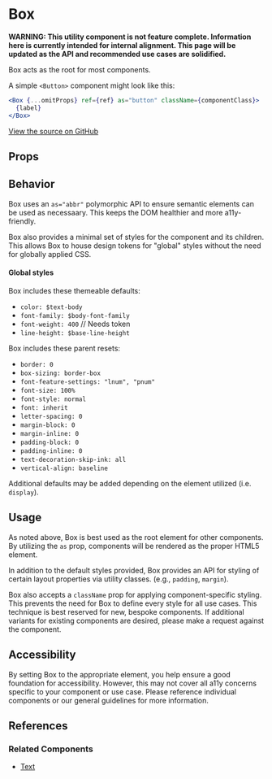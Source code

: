 
# Box

**WARNING: This utility component is not feature complete. Information here is currently intended for internal alignment. This page will be updated as the API and recommended use cases are solidified.**

Box acts as the root for most components.

A simple `<Button>` component might look like this:

```jsx
<Box {...omitProps} ref={ref} as="button" className={componentClass}>
  {label}
</Box>
```

[View the source on GitHub](https://github.com/okta/odyssey/blob/develop/packages/odyssey-react/src/components/Box/Box.tsx)

## Props

<ArgsTable />

## Behavior

Box uses an `as="abbr"` polymorphic API to ensure semantic elements can be used as necessaary. This keeps the DOM healthier and more a11y-friendly.

Box also provides a minimal set of styles for the component and its children. This allows Box to house design tokens for "global" styles without the need for globally applied CSS.

#### Global styles

Box includes these themeable defaults:

- `color: $text-body`
- `font-family: $body-font-family`
- `font-weight: 400` // Needs token
- `line-height: $base-line-height`

Box includes these parent resets:

- `border: 0`
- `box-sizing: border-box`
- `font-feature-settings: "lnum", "pnum"`
- `font-size: 100%`
- `font-style: normal`
- `font: inherit`
- `letter-spacing: 0`
- `margin-block: 0`
- `margin-inline: 0`
- `padding-block: 0`
- `padding-inline: 0`
- `text-decoration-skip-ink: all`
- `vertical-align: baseline`

Additional defaults may be added depending on the element utilized (i.e. `display`).

## Usage

As noted above, Box is best used as the root element for other components. By utilizing the `as` prop, components will be rendered as the proper HTML5 element.

In addition to the default styles provided, Box provides an API for styling of certain layout properties via utility classes. (e.g., `padding`, `margin`).

Box also accepts a `className` prop for applying component-specific styling. This prevents the need for Box to define every style for all use cases. This technique is best reserved for new, bespoke components. If additional variants for existing components are desired, please make a request against the component.

## Accessibility

By setting Box to the appropriate element, you help ensure a good foundation for accessibility. However, this may not cover all a11y concerns specific to your component or use case. Please reference individual components or our general guidelines for more information.

## References

### Related Components

- [Text](?path=/story/utilities-text-elements--span)
